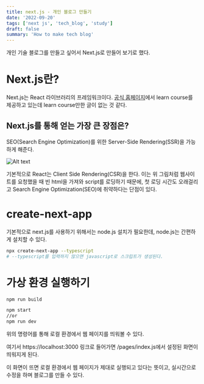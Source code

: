 ```yaml
---
title: next.js - 개인 블로그 만들기
date: '2022-09-20'
tags: ['next js', 'tech_blog', 'study']
draft: false
summary: 'How to make tech blog'
---
```


개인 기술 블로그를 만들고 싶어서 Next.js로 만들어 보기로 했다.

# Next.js란?

Next.js는 React 라이브러리의 프레임워크이다. [공식 홈페이지](https://nextjs.org/learn/basics/create-nextjs-app)에서 learn course를 제공하고 있는데 learn course만한 글이 없는 것 같다.

## Next.js를 통해 얻는 가장 큰 장점은?

SEO(Search Engine Optimization)를 위한 Server-Side Rendering(SSR)을 가능하게 해준다.

![Alt text](https://github.com/Y2IN/Y2IN.github.io/blob/main/public/static/images/blog_project/pre-rendering.png?raw=true)

기본적으로 React는 Client Side Rendering(CSR)을 한다. 이는 위 그림처럼 웹사이트를 요청했을 때 빈 html을 가져와 script를 로딩하기 때문에, 첫 로딩 시간도 오래걸리고 Search Engine Optimization(SEO)에 취약하다는 단점이 있다.

# create-next-app

기본적으로 next.js를 사용하기 위해서는 node.js 설치가 필요한데, node.js는 간편하게 설치할 수 있다.

```zsh
npx create-next-app --typescript
# --typescript를 입력하지 않으면 javascript로 스크립트가 생성된다.
```

# 가상 환경 실행하기

```zsh
npm run build

npm start
//or
npm run dev
```

위의 명령어를 통해 로컬 환경에서 웹 페이지를 띄워볼 수 있다.

여기서 https://localhost:3000 링크로 들어가면 /pages/index.js에서 설정된 화면이 띄워지게 된다.

이 화면이 뜨면 로컬 환경에서 웹 페이지가 제대로 실행되고 있다는 뜻이고, 실시간으로 수정을 하며 블로그를 만들 수 있다.
